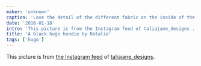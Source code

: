 ```yaml
---
maker: 'unknown'
caption: 'Love the detail of the different fabric on the inside of the hood'
date: '2016-01-18'
intro: 'This picture is from the Instagram feed of taliajane_designs .'
title: 'A black hugo hoodie by Natalie'
tags: ['hugo']
---
```


<!-- truncate -->

This picture is from [the Instagram feed](https://www.instagram.com/p/BAqm70Lqg9o/) of [taliajane_designs](https://www.instagram.com/taliajane_designs/).
